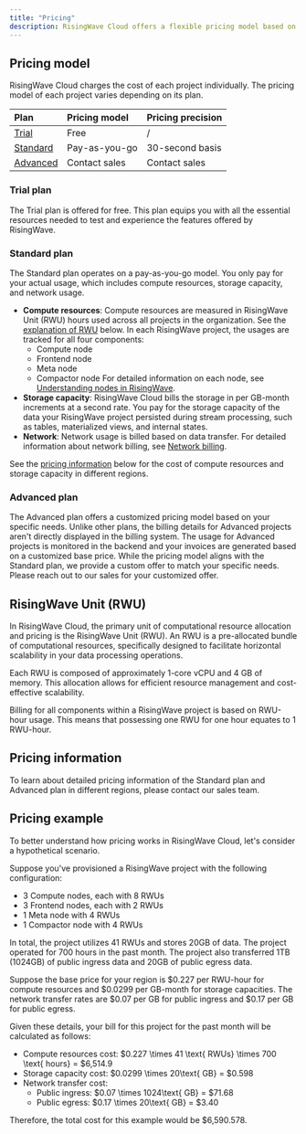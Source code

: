 ```yaml
---
title: "Pricing"
description: RisingWave Cloud offers a flexible pricing model based on your usage and the resources consumed within your organization. This guide will help you understand how the pricing works in RisingWave Cloud.
---
```


## Pricing model

RisingWave Cloud charges the cost of each project individually. The pricing model of each project varies depending on its plan.

| Plan                       | Pricing model | Pricing precision |
| :------------------------- | :------------ | :---------------- |
| [Trial](#trial-plan)       | Free          | /                 |
| [Standard](#standard-plan) | Pay-as-you-go | 30-second basis   |
| [Advanced](#advanced-plan) | Contact sales | Contact sales     |

### Trial plan

The Trial plan is offered for free. This plan equips you with all the essential resources needed to test and experience the features offered by RisingWave.

### Standard plan

The Standard plan operates on a pay-as-you-go model. You only pay for your actual usage, which includes compute resources, storage capacity, and network usage.

* **Compute resources**: Compute resources are measured in RisingWave Unit (RWU) hours used across all projects in the organization. See the [explanation of RWU](#risingwave-unit-rwu) below. In each RisingWave project, the usages are tracked for all four components:
   * Compute node
   * Frontend node
   * Meta node
   * Compactor node
For detailed information on each node, see [Understanding nodes in RisingWave](/cloud/choose-a-project-plan/#understanding-nodes-in-risingwave).
* **Storage capacity**: RisingWave Cloud bills the storage in per GB-month increments at a second rate. You pay for the storage capacity of the data your RisingWave project persisted during stream processing, such as tables, materialized views, and internal states.
* **Network**: Network usage is billed based on data transfer. For detailed information about network billing, see [Network billing](/cloud/network-billing).

See the [pricing information](#pricing-information) below for the cost of compute resources and storage capacity in different regions.

### Advanced plan

The Advanced plan offers a customized pricing model based on your specific needs. Unlike other plans, the billing details for Advanced projects aren't directly displayed in the billing system. The usage for Advanced projects is monitored in the backend and your invoices are generated based on a customized base price. While the pricing model aligns with the Standard plan, we provide a custom offer to match your specific needs. Please reach out to our sales for your customized offer.

## RisingWave Unit (RWU)

In RisingWave Cloud, the primary unit of computational resource allocation and pricing is the RisingWave Unit (RWU). An RWU is a pre-allocated bundle of computational resources, specifically designed to facilitate horizontal scalability in your data processing operations.

Each RWU is composed of approximately 1-core vCPU and 4 GB of memory. This allocation allows for efficient resource management and cost-effective scalability.

Billing for all components within a RisingWave project is based on RWU-hour usage. This means that possessing one RWU for one hour equates to 1 RWU-hour.

## Pricing information

To learn about detailed pricing information of the Standard plan and Advanced plan in different regions, please contact our sales team.

## Pricing example

To better understand how pricing works in RisingWave Cloud, let's consider a hypothetical scenario.

Suppose you've provisioned a RisingWave project with the following configuration:

* 3 Compute nodes, each with 8 RWUs
* 3 Frontend nodes, each with 2 RWUs
* 1 Meta node with 4 RWUs
* 1 Compactor node with 4 RWUs

In total, the project utilizes 41 RWUs and stores 20GB of data. The project operated for 700 hours in the past month. The project also transferred 1TB (1024GB) of public ingress data and 20GB of public egress data.

Suppose the base price for your region is \$0.227 per RWU-hour for compute resources and \$0.0299 per GB-month for storage capacities. The network transfer rates are \$0.07 per GB for public ingress and \$0.17 per GB for public egress.

Given these details, your bill for this project for the past month will be calculated as follows:

* Compute resources cost: \$0.227 \times 41 \text{ RWUs} \times 700 \text{ hours} = \$6,514.9
* Storage capacity cost: \$0.0299 \times 20\text{ GB} = \$0.598
* Network transfer cost:
  * Public ingress: \$0.07 \times 1024\text{ GB} = \$71.68
  * Public egress: \$0.17 \times 20\text{ GB} = \$3.40

Therefore, the total cost for this example would be \$6,590.578.
